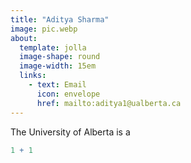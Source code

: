 ---
title: "Aditya Sharma"
image: pic.webp
about: 
  template: jolla
  image-shape: round
  image-width: 15em
  links: 
    - text: Email
      icon: envelope
      href: mailto:aditya1@ualberta.ca
---

The University of Alberta is a

```{r}
1 + 1
```
